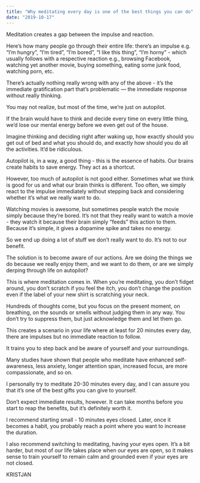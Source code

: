 ```yaml
---
title: "Why meditating every day is one of the best things you can do"
date: "2019-10-17"
---
```


Meditation creates a gap between the impulse and reaction.

Here’s how many people go through their entire life: there’s an impulse e.g. “I’m hungry”, “I’m tired”, “I’m bored”, “I like this thing”, “I’m horny” - which usually follows with a respective reaction e.g., browsing Facebook, watching yet another movie, buying something, eating some junk food, watching porn, etc.

There’s actually nothing really wrong with any of the above - it’s the immediate gratification part that’s problematic — the immediate response without really thinking.

You may not realize, but most of the time, we’re just on autopilot.

If the brain would have to think and decide every time on every little thing, we’d lose our mental energy before we even get out of the house.

Imagine thinking and deciding right after waking up, how exactly should you get out of bed and what you should do, and exactly how should you do all the activities. It’d be ridiculous.

Autopilot is, in a way, a good thing - this is the essence of habits. Our brains create habits to save energy. They act as a shortcut.

However, too much of autopilot is not good either. Sometimes what we think is good for us and what our brain thinks is different. Too often, we simply react to the impulse immediately without stepping back and considering whether it’s what we really want to do.

Watching movies is awesome, but sometimes people watch the movie simply because they’re bored. It’s not that they really want to watch a movie - they watch it because their brain simply “feeds” this action to them. Because it’s simple, it gives a dopamine spike and takes no energy.

So we end up doing a lot of stuff we don’t really want to do. It’s not to our benefit.

The solution is to become aware of our actions. Are we doing the things we do because we really enjoy them, and we want to do them, or are we simply derping through life on autopilot?

This is where meditation comes in. When you’re meditating, you don’t fidget around, you don’t scratch if you feel the itch, you don’t change the position even if the label of your new shirt is scratching your neck.

Hundreds of thoughts come, but you focus on the present moment, on breathing, on the sounds or smells without judging them in any way. You don’t try to suppress them, but just acknowledge them and let them go.

This creates a scenario in your life where at least for 20 minutes every day, there are impulses but no immediate reaction to follow.

It trains you to step back and be aware of yourself and your surroundings.

Many studies have shown that people who meditate have enhanced self-awareness, less anxiety, longer attention span, increased focus, are more compassionate, and so on.

I personally try to meditate 20-30 minutes every day, and I can assure you that it’s one of the best gifts you can give to yourself.

Don’t expect immediate results, however. It can take months before you start to reap the benefits, but it’s definitely worth it.

I recommend starting small - 10 minutes eyes closed. Later, once it becomes a habit, you probably reach a point where you want to increase the duration.

I also recommend switching to meditating, having your eyes open. It’s a bit harder, but most of our life takes place when our eyes are open, so it makes sense to train yourself to remain calm and grounded even if your eyes are not closed.

KRISTJAN
